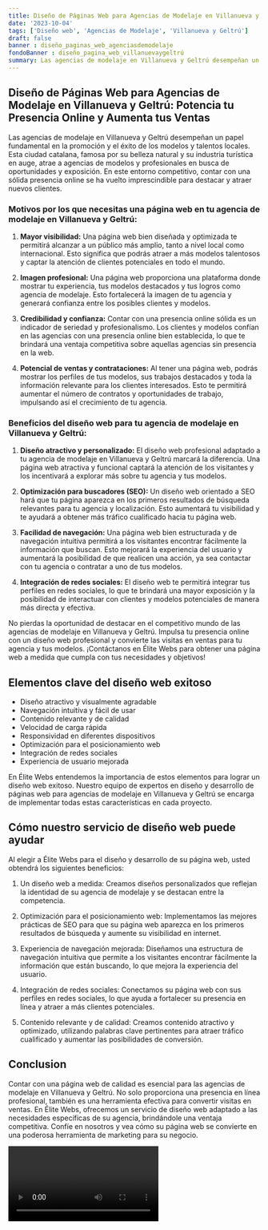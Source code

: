```yaml
---
title: Diseño de Páginas Web para Agencias de Modelaje en Villanueva y Geltrú
date: '2023-10-04'
tags: ['Diseño web', 'Agencias de Modelaje', 'Villanueva y Geltrú']
draft: false
banner : diseño_paginas_web_agenciasdemodelaje
fondoBanner : diseño_pagina_web_villanuevaygeltrú
summary: Las agencias de modelaje en Villanueva y Geltrú desempeñan un papel fundamental en la promoción y el éxito de los modelos y talentos locales. Esta ciudad catalana, famosa por su belleza natural y su industria turística en auge, atrae a agencias de modelos y profesionales en busca de oportunidades y exposición. En este entorno competitivo, contar con una sólida presencia online se ha vuelto imprescindible para destacar y atraer nuevos clientes.
---
```


## Diseño de Páginas Web para Agencias de Modelaje en Villanueva y Geltrú: Potencia tu Presencia Online y Aumenta tus Ventas

Las agencias de modelaje en Villanueva y Geltrú desempeñan un papel fundamental en la promoción y el éxito de los modelos y talentos locales. Esta ciudad catalana, famosa por su belleza natural y su industria turística en auge, atrae a agencias de modelos y profesionales en busca de oportunidades y exposición. En este entorno competitivo, contar con una sólida presencia online se ha vuelto imprescindible para destacar y atraer nuevos clientes.

### Motivos por los que necesitas una página web en tu agencia de modelaje en Villanueva y Geltrú:

1. **Mayor visibilidad:** Una página web bien diseñada y optimizada te permitirá alcanzar a un público más amplio, tanto a nivel local como internacional. Esto significa que podrás atraer a más modelos talentosos y captar la atención de clientes potenciales en todo el mundo.

2. **Imagen profesional:** Una página web proporciona una plataforma donde mostrar tu experiencia, tus modelos destacados y tus logros como agencia de modelaje. Esto fortalecerá la imagen de tu agencia y generará confianza entre los posibles clientes y modelos.

3. **Credibilidad y confianza:** Contar con una presencia online sólida es un indicador de seriedad y profesionalismo. Los clientes y modelos confían en las agencias con una presencia online bien establecida, lo que te brindará una ventaja competitiva sobre aquellas agencias sin presencia en la web.

4. **Potencial de ventas y contrataciones:** Al tener una página web, podrás mostrar los perfiles de tus modelos, sus trabajos destacados y toda la información relevante para los clientes interesados. Esto te permitirá aumentar el número de contratos y oportunidades de trabajo, impulsando así el crecimiento de tu agencia.

### Beneficios del diseño web para tu agencia de modelaje en Villanueva y Geltrú:

1. **Diseño atractivo y personalizado:** El diseño web profesional adaptado a tu agencia de modelaje en Villanueva y Geltrú marcará la diferencia. Una página web atractiva y funcional captará la atención de los visitantes y los incentivará a explorar más sobre tu agencia y tus modelos.

2. **Optimización para buscadores (SEO):** Un diseño web orientado a SEO hará que tu página aparezca en los primeros resultados de búsqueda relevantes para tu agencia y localización. Esto aumentará tu visibilidad y te ayudará a obtener más tráfico cualificado hacia tu página web.

3. **Facilidad de navegación:** Una página web bien estructurada y de navegación intuitiva permitirá a los visitantes encontrar fácilmente la información que buscan. Esto mejorará la experiencia del usuario y aumentará la posibilidad de que realicen una acción, ya sea contactar con tu agencia o contratar a uno de tus modelos.

4. **Integración de redes sociales:** El diseño web te permitirá integrar tus perfiles en redes sociales, lo que te brindará una mayor exposición y la posibilidad de interactuar con clientes y modelos potenciales de manera más directa y efectiva.

No pierdas la oportunidad de destacar en el competitivo mundo de las agencias de modelaje en Villanueva y Geltrú. Impulsa tu presencia online con un diseño web profesional y convierte las visitas en ventas para tu agencia y tus modelos. ¡Contáctanos en Élite Webs para obtener una página web a medida que cumpla con tus necesidades y objetivos!

<GifSeo />

<Cta />

## Elementos clave del diseño web exitoso

- Diseño atractivo y visualmente agradable
- Navegación intuitiva y fácil de usar
- Contenido relevante y de calidad
- Velocidad de carga rápida
- Responsividad en diferentes dispositivos
- Optimización para el posicionamiento web
- Integración de redes sociales
- Experiencia de usuario mejorada

En Élite Webs entendemos la importancia de estos elementos para lograr un diseño web exitoso. Nuestro equipo de expertos en diseño y desarrollo de páginas web para agencias de modelaje en Villanueva y Geltrú se encarga de implementar todas estas características en cada proyecto.

## Cómo nuestro servicio de diseño web puede ayudar

Al elegir a Élite Webs para el diseño y desarrollo de su página web, usted obtendrá los siguientes beneficios:

1. Un diseño web a medida: Creamos diseños personalizados que reflejan la identidad de su agencia de modelaje y se destacan entre la competencia.

2. Optimización para el posicionamiento web: Implementamos las mejores prácticas de SEO para que su página web aparezca en los primeros resultados de búsqueda y aumente su visibilidad en internet.

3. Experiencia de navegación mejorada: Diseñamos una estructura de navegación intuitiva que permite a los visitantes encontrar fácilmente la información que están buscando, lo que mejora la experiencia del usuario.

4. Integración de redes sociales: Conectamos su página web con sus perfiles en redes sociales, lo que ayuda a fortalecer su presencia en línea y atraer a más clientes potenciales.

5. Contenido relevante y de calidad: Creamos contenido atractivo y optimizado, utilizando palabras clave pertinentes para atraer tráfico cualificado y aumentar las posibilidades de conversión.

## Conclusion

Contar con una página web de calidad es esencial para las agencias de modelaje en Villanueva y Geltrú. No solo proporciona una presencia en línea profesional, también es una herramienta efectiva para convertir visitas en ventas. En Élite Webs, ofrecemos un servicio de diseño web adaptado a las necesidades específicas de su agencia, brindándole una ventaja competitiva. Confíe en nosotros y vea cómo su página web se convierte en una poderosa herramienta de marketing para su negocio.

<Video />

<CtaBot job='Agencias de Modelaje' city='Villanueva y Geltrú'/>

<Gmaps query='Villanueva y Geltrú+españa+maps' />